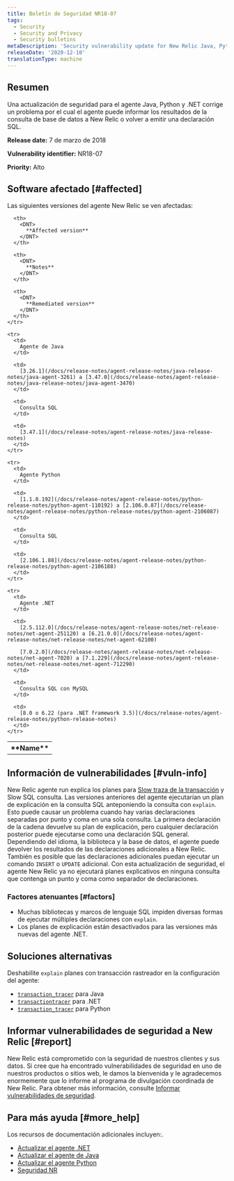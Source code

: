 ```yaml
---
title: Boletín de Seguridad NR18-07
tags:
  - Security
  - Security and Privacy
  - Security bulletins
metaDescription: 'Security vulnerability update for New Relic Java, Python, and .NET agents.'
releaseDate: '2020-12-10'
translationType: machine
---
```


## Resumen

Una actualización de seguridad para el agente Java, Python y .NET corrige un problema por el cual el agente puede informar los resultados de la consulta de base de datos a New Relic o volver a emitir una declaración SQL.

<DNT>**Release date:**</DNT> 7 de marzo de 2018

<DNT>**Vulnerability identifier:**</DNT> NR18-07

<DNT>**Priority:**</DNT> Alto

## Software afectado [#affected]

Las siguientes versiones del agente New Relic se ven afectadas:

<table>
  <tbody>
    <tr>
      <th>
        <DNT>
          **Name**
        </DNT>
      </th>

      <th>
        <DNT>
          **Affected version**
        </DNT>
      </th>

      <th>
        <DNT>
          **Notes**
        </DNT>
      </th>

      <th>
        <DNT>
          **Remediated version**
        </DNT>
      </th>
    </tr>

    <tr>
      <td>
        Agente de Java
      </td>

      <td>
        [3.26.1](/docs/release-notes/agent-release-notes/java-release-notes/java-agent-3261) a [3.47.0](/docs/release-notes/agent-release-notes/java-release-notes/java-agent-3470)
      </td>

      <td>
        Consulta SQL
      </td>

      <td>
        [3.47.1](/docs/release-notes/agent-release-notes/java-release-notes)
      </td>
    </tr>

    <tr>
      <td>
        Agente Python
      </td>

      <td>
        [1.1.0.192](/docs/release-notes/agent-release-notes/python-release-notes/python-agent-110192) a [2.106.0.87](/docs/release-notes/agent-release-notes/python-release-notes/python-agent-2106087)
      </td>

      <td>
        Consulta SQL
      </td>

      <td>
        [2.106.1.88](/docs/release-notes/agent-release-notes/python-release-notes/python-agent-2106188)
      </td>
    </tr>

    <tr>
      <td>
        Agente .NET
      </td>

      <td>
        [2.5.112.0](/docs/release-notes/agent-release-notes/net-release-notes/net-agent-251120) a [6.21.0.0](/docs/release-notes/agent-release-notes/net-release-notes/net-agent-62100)

        [7.0.2.0](/docs/release-notes/agent-release-notes/net-release-notes/net-agent-7020) a [7.1.229](/docs/release-notes/agent-release-notes/net-release-notes/net-agent-712290)
      </td>

      <td>
        Consulta SQL con MySQL
      </td>

      <td>
        [8.0 o 6.22 (para .NET framework 3.5)](/docs/release-notes/agent-release-notes/python-release-notes)
      </td>
    </tr>
  </tbody>
</table>

## Información de vulnerabilidades [#vuln-info]

New Relic agente run explica los planes para [Slow traza de la transacción](/docs/apm/applications-menu/monitoring/viewing-slow-query-details) y Slow SQL consulta. Las versiones anteriores del agente ejecutarían un plan de explicación en la consulta SQL anteponiendo la consulta con `explain`. Esto puede causar un problema cuando hay varias declaraciones separadas por punto y coma en una sola consulta. La primera declaración de la cadena devuelve su plan de explicación, pero cualquier declaración posterior puede ejecutarse como una declaración SQL general. Dependiendo del idioma, la biblioteca y la base de datos, el agente puede devolver los resultados de las declaraciones adicionales a New Relic. También es posible que las declaraciones adicionales puedan ejecutar un comando `INSERT` o `UPDATE` adicional. Con esta actualización de seguridad, el agente New Relic ya no ejecutará planes explicativos en ninguna consulta que contenga un punto y coma como separador de declaraciones.

### Factores atenuantes [#factors]

* Muchas bibliotecas y marcos de lenguaje SQL impiden diversas formas de ejecutar múltiples declaraciones con `explain`.
* Los planes de explicación están desactivados para las versiones más nuevas del agente .NET.

## Soluciones alternativas

Deshabilite `explain` planes con transacción rastreador en la configuración del agente:

* [`transaction_tracer`](/docs/agents/java-agent/configuration/java-agent-configuration-config-file#h2-Transaction-tracer) para Java
* [`transactiontracer`](/docs/agents/net-agent/configuration/net-agent-configuration#transaction_tracer) para .NET
* [`transaction_tracer`](/docs/agents/python-agent/configuration/python-agent-configuration#txn-tracer-settings) para Python

## Informar vulnerabilidades de seguridad a New Relic [#report]

New Relic está comprometido con la seguridad de nuestros clientes y sus datos. Si cree que ha encontrado vulnerabilidades de seguridad en uno de nuestros productos o sitios web, le damos la bienvenida y le agradecemos enormemente que lo informe al programa de divulgación coordinada de New Relic. Para obtener más información, consulte [Informar vulnerabilidades de seguridad](/docs/security/new-relic-security/data-privacy/reporting-security-vulnerabilities).

## Para más ayuda [#more_help]

Los recursos de documentación adicionales incluyen:.

* [Actualizar el agente .NET](/docs/agents/net-agent/installation/update-net-agent)
* [Actualizar el agente de Java](/docs/agents/java-agent/installation/upgrade-java-agent)
* [Actualizar el agente Python](/docs/agents/python-agent/installation-configuration/upgrade-python-agent)
* [Seguridad NR](https://newrelic.com/security)
